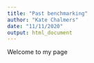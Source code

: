 ```yaml
---
title: "Past benchmarking"
author: "Kate Chalmers"
date: "11/11/2020"
output: html_document
---
```


Welcome to my page
